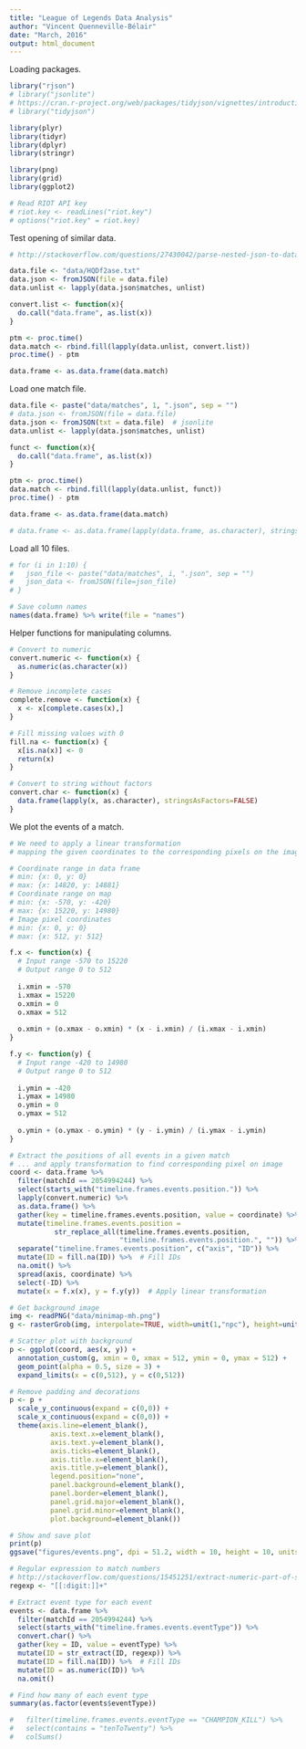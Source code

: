 ```yaml
---
title: "League of Legends Data Analysis"
author: "Vincent Quenneville-Bélair"
date: "March, 2016"
output: html_document
---
```


Loading packages.
```r
library("rjson")
# library("jsonlite")
# https://cran.r-project.org/web/packages/tidyjson/vignettes/introduction-to-tidyjson.html
# library("tidyjson")

library(plyr)
library(tidyr)
library(dplyr)
library(stringr)

library(png)
library(grid)
library(ggplot2)
```

```r
# Read RIOT API key
# riot.key <- readLines("riot.key")
# options("riot.key" = riot.key)
```

Test opening of similar data.
```r
# http://stackoverflow.com/questions/27430042/parse-nested-json-to-data-frame-in-r

data.file <- "data/HQDf2ase.txt"
data.json <- fromJSON(file = data.file)
data.unlist <- lapply(data.json$matches, unlist)

convert.list <- function(x){
  do.call("data.frame", as.list(x))
}

ptm <- proc.time()
data.match <- rbind.fill(lapply(data.unlist, convert.list))
proc.time() - ptm

data.frame <- as.data.frame(data.match)
```

Load one match file.
```r
data.file <- paste("data/matches", 1, ".json", sep = "")
# data.json <- fromJSON(file = data.file)
data.json <- fromJSON(txt = data.file)  # jsonlite
data.unlist <- lapply(data.json$matches, unlist)

funct <- function(x){
  do.call("data.frame", as.list(x))
}

ptm <- proc.time()
data.match <- rbind.fill(lapply(data.unlist, funct))
proc.time() - ptm

data.frame <- as.data.frame(data.match)

# data.frame <- as.data.frame(lapply(data.frame, as.character), stringsAsFactors=FALSE)
```

Load all 10 files.
```r
# for (i in 1:10) {
#   json_file <- paste("data/matches", i, ".json", sep = "")
# 	json_data <- fromJSON(file=json_file)
# }
```

```r
# Save column names
names(data.frame) %>% write(file = "names")
```

Helper functions for manipulating columns.
```r
# Convert to numeric
convert.numeric <- function(x) {
  as.numeric(as.character(x))
}

# Remove incomplete cases
complete.remove <- function(x) {
  x <- x[complete.cases(x),]  
}

# Fill missing values with 0
fill.na <- function(x) {
  x[is.na(x)] <- 0
  return(x)
}

# Convert to string without factors
convert.char <- function(x) {
  data.frame(lapply(x, as.character), stringsAsFactors=FALSE) 
}
```

We plot the events of a match.
```r
# We need to apply a linear transformation 
# mapping the given coordinates to the corresponding pixels on the image

# Coordinate range in data frame
# min: {x: 0, y: 0}
# max: {x: 14820, y: 14881}
# Coordinate range on map
# min: {x: -570, y: -420}
# max: {x: 15220, y: 14980}
# Image pixel coordinates
# min: {x: 0, y: 0}
# max: {x: 512, y: 512}

f.x <- function(x) {
  # Input range -570 to 15220
  # Output range 0 to 512
  
  i.xmin = -570
  i.xmax = 15220
  o.xmin = 0
  o.xmax = 512
  
  o.xmin + (o.xmax - o.xmin) * (x - i.xmin) / (i.xmax - i.xmin)
}

f.y <- function(y) {
  # Input range -420 to 14980
  # Output range 0 to 512
  
  i.ymin = -420
  i.ymax = 14980
  o.ymin = 0
  o.ymax = 512
  
  o.ymin + (o.ymax - o.ymin) * (y - i.ymin) / (i.ymax - i.ymin)
}

# Extract the positions of all events in a given match
# ... and apply transformation to find corresponding pixel on image
coord <- data.frame %>% 
  filter(matchId == 2054994244) %>%
  select(starts_with("timeline.frames.events.position.")) %>%
  lapply(convert.numeric) %>%
  as.data.frame() %>%
  gather(key = timeline.frames.events.position, value = coordinate) %>%
  mutate(timeline.frames.events.position = 
           str_replace_all(timeline.frames.events.position, 
                           "timeline.frames.events.position.", "")) %>%
  separate("timeline.frames.events.position", c("axis", "ID")) %>%
  mutate(ID = fill.na(ID)) %>%  # Fill IDs
  na.omit() %>%
  spread(axis, coordinate) %>%
  select(-ID) %>%
  mutate(x = f.x(x), y = f.y(y))  # Apply linear transformation

# Get background image
img <- readPNG("data/minimap-mh.png")
g <- rasterGrob(img, interpolate=TRUE, width=unit(1,"npc"), height=unit(1,"npc"))

# Scatter plot with background
p <- ggplot(coord, aes(x, y)) + 
  annotation_custom(g, xmin = 0, xmax = 512, ymin = 0, ymax = 512) +
  geom_point(alpha = 0.5, size = 3) +
  expand_limits(x = c(0,512), y = c(0,512))

# Remove padding and decorations
p <- p +
  scale_y_continuous(expand = c(0,0)) + 
  scale_x_continuous(expand = c(0,0)) +
  theme(axis.line=element_blank(),
          axis.text.x=element_blank(),
          axis.text.y=element_blank(),
          axis.ticks=element_blank(),
          axis.title.x=element_blank(),
          axis.title.y=element_blank(),
          legend.position="none",
          panel.background=element_blank(),
          panel.border=element_blank(),
          panel.grid.major=element_blank(),
          panel.grid.minor=element_blank(),
          plot.background=element_blank())

# Show and save plot
print(p)
ggsave("figures/events.png", dpi = 51.2, width = 10, height = 10, units = "in")
```

```r
# Regular expression to match numbers
# http://stackoverflow.com/questions/15451251/extract-numeric-part-of-strings-of-mixed-numbers-and-characters-in-r
regexp <- "[[:digit:]]+"

# Extract event type for each event
events <- data.frame %>% 
  filter(matchId == 2054994244) %>%
  select(starts_with("timeline.frames.events.eventType")) %>%
  convert.char() %>%
  gather(key = ID, value = eventType) %>%
  mutate(ID = str_extract(ID, regexp)) %>% 
  mutate(ID = fill.na(ID)) %>%  # Fill IDs
  mutate(ID = as.numeric(ID)) %>%
  na.omit()

# Find how many of each event type
summary(as.factor(events$eventType))
```

```r
#   filter(timeline.frames.events.eventType == "CHAMPION_KILL") %>%
#   select(contains = "tenToTwenty") %>%
#   colSums()
```
